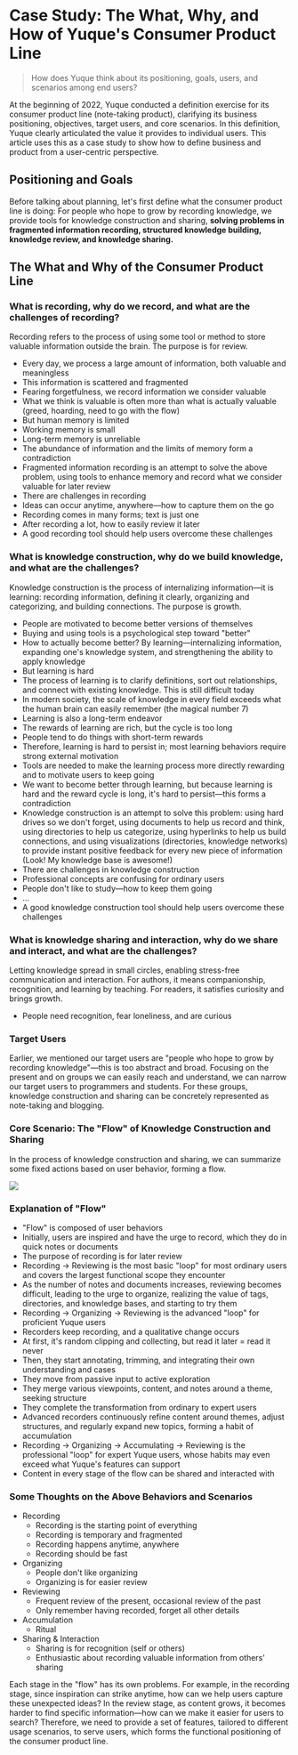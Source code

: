# Case Study: The What, Why, and How of Yuque's Consumer Product Line

> How does Yuque think about its positioning, goals, users, and scenarios among end users?

 
<Callout type="info" emoji="💡">
    At the beginning of 2022, Yuque conducted a definition exercise for its consumer product line (note-taking product), clarifying its business positioning, objectives, target users, and core scenarios. In this definition, Yuque clearly articulated the value it provides to individual users. This article uses this as a case study to show how to define business and product from a user-centric perspective.
</Callout>

## Positioning and Goals

Before talking about planning, let's first define what the consumer product line is doing: For people who hope to grow by recording knowledge, we provide tools for knowledge construction and sharing, **solving problems in fragmented information recording, structured knowledge building, knowledge review, and knowledge sharing.**

## The What and Why of the Consumer Product Line

### What is recording, why do we record, and what are the challenges of recording?

Recording refers to the process of using some tool or method to store valuable information outside the brain. The purpose is for review.

- Every day, we process a large amount of information, both valuable and meaningless
- This information is scattered and fragmented
- Fearing forgetfulness, we record information we consider valuable
- What we think is valuable is often more than what is actually valuable (greed, hoarding, need to go with the flow)
- But human memory is limited
- Working memory is small
- Long-term memory is unreliable
- The abundance of information and the limits of memory form a contradiction
- Fragmented information recording is an attempt to solve the above problem, using tools to enhance memory and record what we consider valuable for later review
- There are challenges in recording
- Ideas can occur anytime, anywhere—how to capture them on the go
- Recording comes in many forms; text is just one
- After recording a lot, how to easily review it later
- A good recording tool should help users overcome these challenges

### What is knowledge construction, why do we build knowledge, and what are the challenges?

Knowledge construction is the process of internalizing information—it is learning: recording information, defining it clearly, organizing and categorizing, and building connections. The purpose is growth.

- People are motivated to become better versions of themselves
- Buying and using tools is a psychological step toward "better"
- How to actually become better? By learning—internalizing information, expanding one's knowledge system, and strengthening the ability to apply knowledge
- But learning is hard
- The process of learning is to clarify definitions, sort out relationships, and connect with existing knowledge. This is still difficult today
- In modern society, the scale of knowledge in every field exceeds what the human brain can easily remember (the magical number 7)
- Learning is also a long-term endeavor
- The rewards of learning are rich, but the cycle is too long
- People tend to do things with short-term rewards
- Therefore, learning is hard to persist in; most learning behaviors require strong external motivation
- Tools are needed to make the learning process more directly rewarding and to motivate users to keep going
- We want to become better through learning, but because learning is hard and the reward cycle is long, it's hard to persist—this forms a contradiction
- Knowledge construction is an attempt to solve this problem: using hard drives so we don't forget, using documents to help us record and think, using directories to help us categorize, using hyperlinks to help us build connections, and using visualizations (directories, knowledge networks) to provide instant positive feedback for every new piece of information (Look! My knowledge base is awesome!)
- There are challenges in knowledge construction
- Professional concepts are confusing for ordinary users
- People don't like to study—how to keep them going
- …
- A good knowledge construction tool should help users overcome these challenges

### What is knowledge sharing and interaction, why do we share and interact, and what are the challenges?

Letting knowledge spread in small circles, enabling stress-free communication and interaction. For authors, it means companionship, recognition, and learning by teaching. For readers, it satisfies curiosity and brings growth.

- People need recognition, fear loneliness, and are curious

### Target Users

Earlier, we mentioned our target users are "people who hope to grow by recording knowledge"—this is too abstract and broad. Focusing on the present and on groups we can easily reach and understand, we can narrow our target users to programmers and students. For these groups, knowledge construction and sharing can be concretely represented as note-taking and blogging.

### Core Scenario: The "Flow" of Knowledge Construction and Sharing

In the process of knowledge construction and sharing, we can summarize some fixed actions based on user behavior, forming a flow.

![](https://intranetproxy.alipay.com/skylark/lark/0/2022/jpeg/3409/1655187525295-271e11f2-dc78-4dc3-bea5-de85c981aee7.jpeg)

### Explanation of "Flow"

- "Flow" is composed of user behaviors
- Initially, users are inspired and have the urge to record, which they do in quick notes or documents
- The purpose of recording is for later review
- Recording -> Reviewing is the most basic "loop" for most ordinary users and covers the largest functional scope they encounter
- As the number of notes and documents increases, reviewing becomes difficult, leading to the urge to organize, realizing the value of tags, directories, and knowledge bases, and starting to try them
- Recording -> Organizing -> Reviewing is the advanced "loop" for proficient Yuque users
- Recorders keep recording, and a qualitative change occurs
- At first, it's random clipping and collecting, but read it later = read it never
- Then, they start annotating, trimming, and integrating their own understanding and cases
- They move from passive input to active exploration
- They merge various viewpoints, content, and notes around a theme, seeking structure
- They complete the transformation from ordinary to expert users
- Advanced recorders continuously refine content around themes, adjust structures, and regularly expand new topics, forming a habit of accumulation
- Recording -> Organizing -> Accumulating -> Reviewing is the professional "loop" for expert Yuque users, whose habits may even exceed what Yuque's features can support
- Content in every stage of the flow can be shared and interacted with

### Some Thoughts on the Above Behaviors and Scenarios

- Recording
    - Recording is the starting point of everything
    - Recording is temporary and fragmented
    - Recording happens anytime, anywhere
    - Recording should be fast
- Organizing
    - People don't like organizing
    - Organizing is for easier review
- Reviewing
    - Frequent review of the present, occasional review of the past
    - Only remember having recorded, forget all other details
- Accumulation
    - Ritual
- Sharing & Interaction
    - Sharing is for recognition (self or others)
    - Enthusiastic about recording valuable information from others' sharing

Each stage in the "flow" has its own problems. For example, in the recording stage, since inspiration can strike anytime, how can we help users capture these unexpected ideas? In the review stage, as content grows, it becomes harder to find specific information—how can we make it easier for users to search? Therefore, we need to provide a set of features, tailored to different usage scenarios, to serve users, which forms the functional positioning of the consumer product line. 